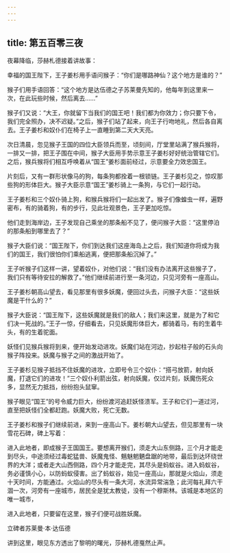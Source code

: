 ```yaml
---
---
---
```

title: 第五百零三夜
---






夜幕降临，莎赫札德接着讲故事：





幸福的国王陛下，王子姜杉用手语问猴子：“你们是哪路神仙？这个地方是谁的？”

猴子们用手语回答：“这个地方是达伍德之子苏莱曼先知的，他每年到这里来一次，在此玩些时候，然后离去……”

猴子们又说：“大王，你就留下当我们的国王吧！我们都为你效力；你只要下令，我们完全照办，决不迟疑。”之后，猴子们站了起来，向王子行吻地礼，然后各自离去。王子姜杉和奴仆们在椅子上一直睡到第二天大天亮。

次日清晨，忽见猴子王国的四位大臣领兵而至，顷刻间，厅堂里站满了猴兵猴将，一排又一排，把王子围在中间，猴子大臣用手势示意王子姜杉好好统治管辖它们。之后，猴兵猴将们相互呼唤着从“国王”姜杉面前经过，示意要全力效忠国王。

片刻后，又有一群形状像马的狗，每条狗都拴着一根锁链。王子姜杉见之，惊叹那些狗的形体巨大。猴子大臣示意“国王”姜杉骑上一条狗，与它们一起行动。

王子姜杉和三个奴仆骑上狗，和猴兵猴将们一起出发了。猴子们像蝗虫一样，遍野密布，有的骑着狗，有的步行，见此壮观景色，王子更加吃惊。

他们走到海岸边，王子发现自己乘坐的那条船不见了，便问猴子大臣：“这里停泊的那条船到哪里去了？”

猴子大臣们说：“国王陛下，你们到达我们这座海岛上之后，我们知道你将成为我们的国王，我们很怕你们乘船逃离，便把那条船沉掉了。”

王子听猴子们这样一讲，望着奴仆，对他们说：“我们没有办法离开这些猴子了，我们只有等待安拉的解救了。”他们继续前进行至一条河边，只见河旁有一座高山。

王子姜杉朝高山望去，看见那里有很多妖魔，便回过头去，问猴子大臣：“这些妖魔是干什么的？”

猴子大臣说：“国王陛下，这些妖魔就是我们的敌人；我们来这里，就是为了和它们决一死战的。”王子一惊，仔细看去，只见妖魔形体巨大，都骑着马，有的生着牛头，有的生着驼面。

妖怪们见猴兵猴将到来，便开始发动进攻。妖魔们站在河边，抄起柱子般的石头向猴子阵投来。妖魔与猴子之间的激战开始了。

王子姜杉见猴子抵挡不住妖魔的进攻，立即号令三个奴仆：“搭弓放箭，射向妖魔，打退它们的进攻！”三个奴仆利箭出弦，射向妖魔，仅过片刻，妖魔伤死众多，显然无力抵挡，纷纷抱头鼠窜。

猴子眼见“国王”的号令威力巨大，纷纷渡河追赶妖怪溃军。王子和它们一道过河，直至把妖怪们全都赶跑。妖魔大败，死亡无数。

王子姜杉和猴子们继续前进，来到一座高山下。姜杉朝大山望去，但见那里有一块雪花石碑，碑上写着：


进入此地者，即成猴子王国国王。要想离开猴们，须走大山东侧路，三个月才能走到尽头，中途须经过毒蛇猛兽、妖魔鬼怪、魑魅魍魉盘踞的地带，最后到达环绕世界的大洋；或者走大山西侧路，四个月才能走完，其尽头是蚂蚁谷。进入蚂蚁谷，务必谨慎小心，以防蚂蚁侵害。出了蚂蚁谷，始见一座高山，那就是火焰山，须走十天时间，方能通过。火焰山的尽头有一条大河，水流异常湍急；此河每礼拜六干涸一次，河旁有一座城市，居民全是犹太教徒，没有一个穆斯林。该城是本地区的唯一城市，

进入此地者，只要留在这里，猴子们便可战胜妖魔。

立碑者苏莱曼·本·达伍德



讲到这里，眼见东方透出了黎明的曙光，莎赫札德戛然止声。